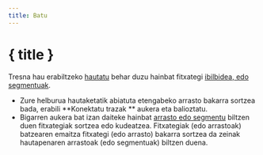 ```yaml
---
title: Batu
---
```


<script>
</script>

# <Group size="24" class="inline-block" style="margin-bottom: 5px" /> { title }

Tresna hau erabiltzeko [hautatu](../files-and-stats) behar duzu hainbat fitxategi [ibilbidea, edo segmentuak](../gpx).

- Zure helburua hautaketatik abiatuta etengabeko arrasto bakarra sortzea bada, erabili **Konektatu trazak ** aukera eta balioztatu.
- Bigarren aukera bat izan daiteke hainbat [arrasto edo segmentu](../gpx) biltzen duen fitxategiak sortzea edo kudeatzea.
  Fitxategiak (edo arrastoak) batzearen emaitza fitxategi (edo arrasto) bakarra sortzea da zeinak hautapenaren arrastoak (edo segmentuak) biltzen duena.

<div class="flex flex-row justify-center">
    <Merge class="text-foreground p-3 border rounded-md shadow-lg" />
</div>
